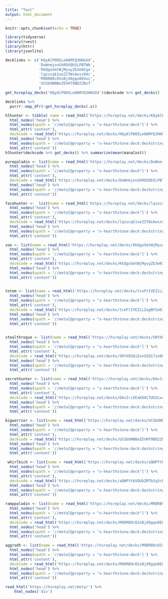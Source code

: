 ```yaml
---
title: "Test"
output: html_document
---
```


```r
knitr::opts_chunk$set(echo = TRUE)
```

```r
library(tidyverse)
library(rvest)
library(httr)
library(jsonlite)
```

```r
decklinks <- c('KQyAlP005Le0AMYQ3HHGXd',
               'DoWnmjovGhROXQb5LPBTWb',
               'KkQgoSmtWjMyuyZb3eNIge',
               'lqzucqk1xeZITWsAesx94c',
               'M9DRB9c6SsBjd9gqo0EUuc',
               'UCGbONNBeZEVHf9BD22Nzf'
               )
get_hsreplay_decks('KQyAlP005Le0AMYQ3HHGXd')$deckcode %>% get_decks()
```
```r
decklinks %>% 
  purrr::map_dfr(~get_hsreplay_decks(.x))

```


```r
hlhunter <- tibble( name = read_html('https://hsreplay.net/decks/KQyAlP005Le0AMYQ3HHGXd/') %>% 
  html_nodes('head') %>% 
  html_nodes(xpath = '//meta[@property = "x-hearthstone:deck"]') %>% 
  html_attr('content'),
  deckcode = read_html('https://hsreplay.net/decks/KQyAlP005Le0AMYQ3HHGXd/') %>% 
  html_nodes('head') %>% 
  html_nodes(xpath = '//meta[@property = "x-hearthstone:deck:deckstring"]') %>% 
  html_attr('content'))
hlhunter$deckcode %>% get_decks() %>% summarize(mean(manaCost))
```

```r
purepaladin <- list(name = read_html('https://hsreplay.net/decks/DoWnmjovGhROXQb5LPBTWb/') %>% 
  html_nodes('head') %>% 
  html_nodes(xpath = '//meta[@property = "x-hearthstone:deck"]') %>% 
  html_attr('content'),
  deckcode = read_html('https://hsreplay.net/decks/DoWnmjovGhROXQb5LPBTWb/') %>% 
  html_nodes('head') %>% 
  html_nodes(xpath = '//meta[@property = "x-hearthstone:deck:deckstring"]') %>% 
  html_attr('content'))
```

```r
facehunter <-  list(name = read_html('https://hsreplay.net/decks/lqzucqk1xeZITWsAesx94c/') %>% 
  html_nodes('head') %>% 
  html_nodes(xpath = '//meta[@property = "x-hearthstone:deck"]') %>% 
  html_attr('content'),
  deckcode = read_html('https://hsreplay.net/decks/lqzucqk1xeZITWsAesx94c/') %>% 
  html_nodes('head') %>% 
  html_nodes(xpath = '//meta[@property = "x-hearthstone:deck:deckstring"]') %>% 
  html_attr('content'))
```
  

```r
zoo <- list(name = read_html('https://hsreplay.net/decks/KkQgoSmtWjMyuyZb3eNIge/') %>% 
  html_nodes('head') %>% 
  html_nodes(xpath = '//meta[@property = "x-hearthstone:deck"]') %>% 
  html_attr('content'),
  deckcode = read_html('https://hsreplay.net/decks/KkQgoSmtWjMyuyZb3eNIge/') %>% 
  html_nodes('head') %>% 
  html_nodes(xpath = '//meta[@property = "x-hearthstone:deck:deckstring"]') %>% 
  html_attr('content'))
  
```

```r
totem <- list(name = read_html('https://hsreplay.net/decks/tceFtIVEZiLZagNYSoDIcb/') %>% 
  html_nodes('head') %>% 
  html_nodes(xpath = '//meta[@property = "x-hearthstone:deck"]') %>% 
  html_attr('content'),
  deckcode = read_html('https://hsreplay.net/decks/tceFtIVEZiLZagNYSoDIcb/') %>% 
  html_nodes('head') %>% 
  html_nodes(xpath = '//meta[@property = "x-hearthstone:deck:deckstring"]') %>% 
  html_attr('content'))
  
```


```r
stealthrogue <- list(name = read_html('https://hsreplay.net/decks/SRYX8SQiExnSSQ17zo8hOb/') %>% 
  html_nodes('head') %>% 
  html_nodes(xpath = '//meta[@property = "x-hearthstone:deck"]') %>% 
  html_attr('content'),
  deckcode = read_html('https://hsreplay.net/decks/SRYX8SQiExnSSQ17zo8hOb/') %>% 
  html_nodes('head') %>% 
  html_nodes(xpath = '//meta[@property = "x-hearthstone:deck:deckstring"]') %>% 
  html_attr('content'))
```


```r
secrethunter <- list(name = read_html('https://hsreplay.net/decks/6AvIri5EaK8ACTdO2LwsJg/') %>% 
  html_nodes('head') %>% 
  html_nodes(xpath = '//meta[@property = "x-hearthstone:deck"]') %>% 
  html_attr('content'),
  deckcode = read_html('https://hsreplay.net/decks/6AvIri5EaK8ACTdO2LwsJg/') %>% 
  html_nodes('head') %>% 
  html_nodes(xpath = '//meta[@property = "x-hearthstone:deck:deckstring"]') %>% 
  html_attr('content'))
```

```r
bigwarrior <- list(name = read_html('https://hsreplay.net/decks/UCGbONNBeZEVHf9BD22Nzf/') %>% 
  html_nodes('head') %>% 
  html_nodes(xpath = '//meta[@property = "x-hearthstone:deck"]') %>% 
  html_attr('content'),
  deckcode = read_html('https://hsreplay.net/decks/UCGbONNBeZEVHf9BD22Nzf/') %>% 
  html_nodes('head') %>% 
  html_nodes(xpath = '//meta[@property = "x-hearthstone:deck:deckstring"]') %>% 
  html_attr('content'))
```

```r
 whirlkick <- list(name = read_html('https://hsreplay.net/decks/aQWPYtbVQUbZM7bSq3cRKg/') %>% 
  html_nodes('head') %>% 
  html_nodes(xpath = '//meta[@property = "x-hearthstone:deck"]') %>% 
  html_attr('content'),
  deckcode = read_html('https://hsreplay.net/decks/aQWPYtbVQUbZM7bSq3cRKg/') %>% 
  html_nodes('head') %>% 
  html_nodes(xpath = '//meta[@property = "x-hearthstone:deck:deckstring"]') %>% 
  html_attr('content'))
```

```r
ramppaladin <- list(name = read_html('https://hsreplay.net/decks/M9DRB9c6SsBjd9gqo0EUuc/') %>% 
  html_nodes('head') %>% 
  html_nodes(xpath = '//meta[@property = "x-hearthstone:deck"]') %>% 
  html_attr('content'),
  deckcode = read_html('https://hsreplay.net/decks/M9DRB9c6SsBjd9gqo0EUuc/') %>% 
  html_nodes('head') %>% 
  html_nodes(xpath = '//meta[@property = "x-hearthstone:deck:deckstring"]') %>% 
  html_attr('content'))
```

```r
aggrodh <- list(name = read_html('https://hsreplay.net/decks/M9DRB9c6SsBjd9gqo0EUuc/') %>% 
  html_nodes('head') %>% 
  html_nodes(xpath = '//meta[@property = "x-hearthstone:deck"]') %>% 
  html_attr('content'),
  deckcode = read_html('https://hsreplay.net/decks/M9DRB9c6SsBjd9gqo0EUuc/') %>% 
  html_nodes('head') %>% 
  html_nodes(xpath = '//meta[@property = "x-hearthstone:deck:deckstring"]') %>% 
  html_attr('content'))
```

```r
read_html('https://hsreplay.net/meta/') %>% 
    html_nodes('div')
```

```r

```

```r

```

```r

```


